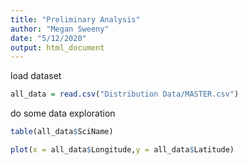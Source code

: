 ```yaml
---
title: "Preliminary Analysis"
author: "Megan Sweeny"
date: "5/12/2020"
output: html_document
---
```



load dataset


```r
all_data = read.csv("Distribution Data/MASTER.csv")
```

do some data exploration

```r
table(all_data$SciName)
```



```r
plot(x = all_data$Longitude,y = all_data$Latitude)
```




